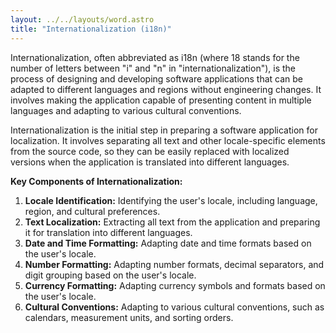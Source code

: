 ```yaml
---
layout: ../../layouts/word.astro
title: "Internationalization (i18n)"
---
```

Internationalization, often abbreviated as i18n (where 18 stands for the number of letters between "i" and "n" in "internationalization"), is the process of designing and developing software applications that can be adapted to different languages and regions without engineering changes. It involves making the application capable of presenting content in multiple languages and adapting to various cultural conventions.

Internationalization is the initial step in preparing a software application for localization. It involves separating all text and other locale-specific elements from the source code, so they can be easily replaced with localized versions when the application is translated into different languages.

**Key Components of Internationalization:**
1. **Locale Identification:** Identifying the user's locale, including language, region, and cultural preferences.
2. **Text Localization:** Extracting all text from the application and preparing it for translation into different languages.
3. **Date and Time Formatting:** Adapting date and time formats based on the user's locale.
4. **Number Formatting:** Adapting number formats, decimal separators, and digit grouping based on the user's locale.
5. **Currency Formatting:** Adapting currency symbols and formats based on the user's locale.
6. **Cultural Conventions:** Adapting to various cultural conventions, such as calendars, measurement units, and sorting orders.

